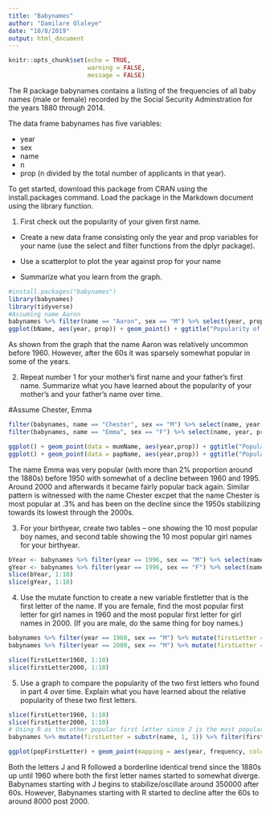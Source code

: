 ```yaml
---
title: "Babynames"
author: "Damilare Olaleye"
date: "10/8/2019"
output: html_document
---
```


```r
knitr::opts_chunk$set(echo = TRUE,
                      warning = FALSE,
                      message = FALSE)
```

The R package babynames contains a listing of the frequencies of all baby names (male or female) recorded by the Social Security Adminstration for the years 1880 through 2014.

The data frame babynames has five variables: 

- year
- sex
- name
- n 
- prop (n divided by the total number of applicants in that year).

To get started, download this package from CRAN using the install.packages command. Load the package in the Markdown document using the library function.

1.   First check out the popularity of your given first name.  

- Create a new data frame consisting only the year and prop variables for your name (use the select and filter functions from the dplyr package).

- Use a scatterplot to plot the year against prop for your name
    
- Summarize what you learn from the graph.

```r
#install.packages("babynames")
library(babynames)
library(tidyverse)
#Assuming name Aaron
babynames %>% filter(name == "Aaron", sex == "M") %>% select(year, prop) -> bName
ggplot(bName, aes(year, prop)) + geom_point() + ggtitle("Popularity of the name Aaron throughout history")
```
As shown from the graph that the name Aaron was relatively uncommon before 1960. However, after the 60s it was sparsely somewhat popular in some of the years.

2.  Repeat number 1 for your mother's first name and your father's first name.  Summarize what you have learned about the popularity of your mother's and your father's name over time.

#Assume Chester, Emma
```r
filter(babynames, name == "Chester", sex == "M") %>% select(name, year, prop ) -> papName
filter(babynames, name == "Emma", sex == "F") %>% select(name, year, prop ) -> mumName

ggplot() + geom_point(data = mumName, aes(year,prop)) + ggtitle("Popularity of the name Emma throughout history")
ggplot() + geom_point(data = papName, aes(year,prop)) + ggtitle("Popularity of the name Chester throughout history")
```

The name Emma was very popular (with more than 2% proportion around the 1880s) before 1950 with somewhat of a decline between 1960 and 1995. Around 2000 and afterwards it became fairly popular back again. Similar pattern is witnessed with the name Chester excpet that the name Chester is most popular at .3% and has been on the decline since the 1950s stabilizing towards its lowest through the 2000s.

3.  For your birthyear, create two tables -- one showing the 10 most popular boy names, and second table showing the 10 most popular girl names for your birthyear.

```r
bYear <- babynames %>% filter(year == 1996, sex == "M") %>% select(name, n) %>% arrange(sort(n, decreasing = F))
gYear <- babynames %>% filter(year == 1996, sex == "F") %>% select(name, n) %>% arrange(sort(n))
slice(bYear, 1:10)
slice(gYear, 1:10)
```


4.  Use the mutate function to create a new variable firstletter that is the first letter of the name.  If you are female, find the most popular first letter for  girl names in 1960 and the most popular first letter for girl names in 2000.  (If you are male, do the same thing for boy names.)

```r
babynames %>% filter(year == 1960, sex == "M") %>% mutate(firstLetter = substr(name, 1, 1)) %>% select(firstLetter, n) %>% group_by(firstLetter) %>% summarise(total = sum(n)) %>% arrange(desc(total)) -> firstLetter1960
babynames %>% filter(year == 2000, sex == "M") %>% mutate(firstLetter = substr(name, 1, 1)) %>% select(firstLetter, n) %>% group_by(firstLetter) %>% summarise(total = sum(n)) %>% arrange(desc(total)) -> firstLetter2000

slice(firstLetter1960, 1:10)
slice(firstLetter2000, 1:10)
```

5.  Use a graph to compare the popularity of the two first letters who found in  part 4 over time.  Explain what you have learned about the relative popularity of these two first letters.
```r

slice(firstLetter1960, 1:10)
slice(firstLetter2000, 1:10)
# Using R as the other popular first letter since J is the most popular first letter in both cases
babynames %>% mutate(firstLetter = substr(name, 1, 1)) %>% filter(firstLetter == "R" | firstLetter == "J", sex == "M") %>%  group_by(year, firstLetter) %>% summarise(frequency = sum(prop)) -> popFirstLetter

ggplot(popFirstLetter) + geom_point(mapping = aes(year, frequency, color = firstLetter)) + ggtitle("Popularity of names starting with J & R throughout history")
```
Both the letters J and R followed a borderline identical trend since the 1880s up until 1960 where both the first letter names started to somewhat diverge. Babynames starting with J begins to stabilize/oscillate around 350000 after 60s. However, Babynames starting with R started to decline after the 60s to around 8000 post 2000.

